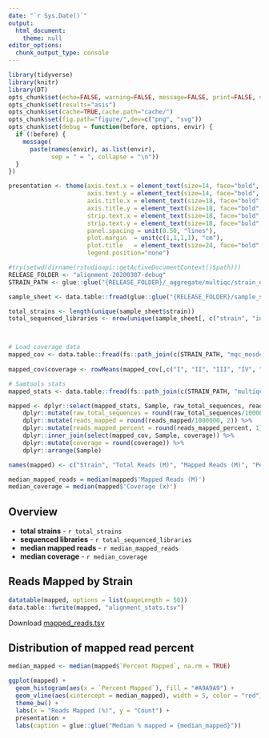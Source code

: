 ```yaml
---
date: "`r Sys.Date()`"
output: 
  html_document: 
    theme: null
editor_options: 
  chunk_output_type: console
---
```


```r
library(tidyverse)
library(knitr)
library(DT)
opts_chunk$set(echo=FALSE, warning=FALSE, message=FALSE, print=FALSE, verbose=TRUE)
opts_chunk$set(results="asis")
opts_chunk$set(cache=TRUE,cache.path="cache/")
opts_chunk$set(fig.path="figure/",dev=c("png", "svg"))
opts_chunk$set(debug = function(before, options, envir) {
  if (!before) {
    message(
      paste(names(envir), as.list(envir),
            sep = " = ", collapse = "\n"))
  }
})

presentation <- theme(axis.text.x = element_text(size=14, face="bold", color="black"),
                      axis.text.y = element_text(size=14, face="bold", color="black"),
                      axis.title.x = element_text(size=18, face="bold", color="black", vjust=-1),
                      axis.title.y = element_text(size=18, face="bold", color="black", vjust=2),
                      strip.text.x = element_text(size=18, face="bold", color="black"),
                      strip.text.y = element_text(size=18, face="bold", color="black"),
                      panel.spacing = unit(0.50, "lines"),
                      plot.margin  = unit(c(1,1,1,1), "cm"),
                      plot.title   = element_text(size=24, face="bold",vjust=2),
                      legend.position="none")


```

```r
#try(setwd(dirname(rstudioapi::getActiveDocumentContext()$path)))
RELEASE_FOLDER <- "alignment-20200307-debug"
STRAIN_PATH <- glue::glue("{RELEASE_FOLDER}/_aggregate/multiqc/strain_data/")

sample_sheet <- data.table::fread(glue::glue("{RELEASE_FOLDER}/sample_sheet.tsv"))

total_strains <- length(unique(sample_sheet$strain))
total_sequenced_libraries <- nrow(unique(sample_sheet[, c("strain", "id")]))



# Load coverage data
mapped_cov <- data.table::fread(fs::path_join(c(STRAIN_PATH, "mqc_mosdepth-coverage-per-contig_1.txt"))) 
   
mapped_cov$coverage <- rowMeans(mapped_cov[,c("I", "II", "III", "IV", "V")], na.rm=TRUE)

# Samtools stats
mapped_stats <- data.table::fread(fs::path_join(c(STRAIN_PATH, "multiqc_samtools_stats.txt"))) 

mapped <- dplyr::select(mapped_stats, Sample, raw_total_sequences, reads_mapped, reads_mapped_percent) %>% 
    dplyr::mutate(raw_total_sequences = round(raw_total_sequences/1000000, 2)) %>%
    dplyr::mutate(reads_mapped = round(reads_mapped/1000000, 2)) %>% 
    dplyr::mutate(reads_mapped_percent = round(reads_mapped_percent, 1)) %>%
    dplyr::inner_join(select(mapped_cov, Sample, coverage)) %>% 
    dplyr::mutate(coverage = round(coverage)) %>% 
    dplyr::arrange(Sample)

names(mapped) <- c("Strain", "Total Reads (M)", "Mapped Reads (M)", "Percent Mapped", "Coverage (x)")

median_mapped_reads = median(mapped$'Mapped Reads (M)')
median_coverage = median(mapped$'Coverage (x)')

```

## Overview

* __total strains__ - `r total_strains`
* __sequenced libraries__ - `r total_sequenced_libraries`
* __median mapped reads__ - `r median_mapped_reads`
* __median coverage__ - `r median_coverage`

## Reads Mapped by Strain

```r
datatable(mapped, options = list(pageLength = 50))
data.table::fwrite(mapped, "alignment_stats.tsv")
```

Download [mapped_reads.tsv](data/alignment_stats.tsv)

## Distribution of mapped read percent

```r

median_mapped <- median(mapped$`Percent Mapped`, na.rm = TRUE)

ggplot(mapped) + 
  geom_histogram(aes(x = `Percent Mapped`), fill = "#A9A9A9") +
  geom_vline(aes(xintercept = median_mapped), width = 5, color = "red") +
  theme_bw() +
  labs(x = "Reads Mapped (%)", y = "Count") +
  presentation + 
  labs(caption = glue::glue("Median % mapped = {median_mapped}"))

```
